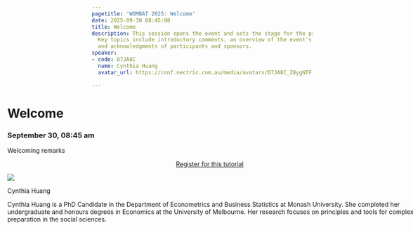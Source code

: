 ```yaml
---
pagetitle: 'WOMBAT 2025: Welcome'
date: 2025-09-30 08:45:00
title: Welcome
description: This session opens the event and sets the stage for the program ahead.
  Key topics include introductory comments, an overview of the event's objectives,
  and acknowledgments of participants and sponsors.
speaker:
- code: D7JA8C
  name: Cynthia Huang
  avatar_url: https://conf.nectric.com.au/media/avatars/D7JA8C_Z8ygNTF.jpeg

---
```


:::::: {.grid style="width: 100vw;  transform: translateX(-20%);"}
::: {#sponsors_banner .g-col-12 .title}
# Welcome

### September 30, 08:45 am
:::

::: {.g-col-12 .full_text_block style="min-width: 640px; max-width:1080px; margin: 0 auto"}

Welcoming remarks

:::{.register-btn style="width: 20%; margin: 0 auto; display: block"}
[Register for this tutorial](/participation/register.html)
:::

::: speaker

:::{.speaker-header}
![](https://conf.nectric.com.au/media/avatars/D7JA8C_Z8ygNTF.jpeg) 
:::

:::{.speaker-name}
Cynthia Huang
:::

:::{.speaker-bio}
Cynthia Huang is a PhD Candidate in the Department of Econometrics and Business Statistics at Monash University. She completed her undergraduate and honours degrees in Economics at the University of Melbourne. Her research focuses on principles and tools for complex data preparation in the social sciences.
:::

:::



:::

<div>

</div>
::::::

```{=html}
<style>
#title-block-header {
display: none !important;
}
</style>
```
